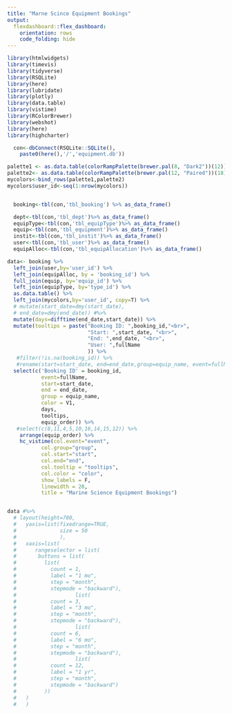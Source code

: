 ```yaml
---
title: "Marne Scince Equipment Bookings"
output:
  flexdashboard::flex_dashboard:
    orientation: rows
    code_folding: hide
---
```


```r
library(htmlwidgets)
library(timevis)
library(tidyverse)
library(RSQLite)
library(here)
library(lubridate)
library(plotly)
library(data.table)
library(vistime)
library(RColorBrewer)
library(webshot)
library(here)
library(highcharter)
```


```r
  con<-dbConnect(RSQLite::SQLite(),
    paste0(here(),'/','equipment.db'))

palette1 <- as.data.table(colorRampPalette(brewer.pal(8, "Dark2"))(12))
palette2<- as.data.table(colorRampPalette(brewer.pal(12, "Paired"))(18))
mycolors<-bind_rows(palette1,palette2) 
mycolors$user_id<-seq(1:nrow(mycolors))


  booking<-tbl(con,'tbl_booking') %>% as_data_frame()

  dept<-tbl(con,'tbl_dept')%>% as_data_frame()
  equipType<-tbl(con,'tbl_equipType')%>% as_data_frame()
  equip<-tbl(con,'tbl_equipment')%>% as_data_frame()
  instit<-tbl(con,'tbl_instit')%>% as_data_frame()
  user<-tbl(con,'tbl_user')%>% as_data_frame()
  equipAlloc<-tbl(con,'tbl_equipAllocation')%>% as_data_frame()

```


```r
data<- booking %>% 
  left_join(user,by='user_id') %>%
  left_join(equipAlloc, by = 'booking_id') %>%
  full_join(equip, by='equip_id') %>%
  left_join(equipType, by='type_id') %>% 
  as.data.table() %>%
  left_join(mycolors,by='user_id', copy=T) %>% 
  # mutate(start_date=dmy(start_date),
  # end_date=dmy(end_date)) #%>% 
  mutate(days=difftime(end_date,start_date)) %>%
  mutate(tooltips = paste("Booking ID: ",booking_id,"<br>",
                          "Start: ",start_date, "<br>",
                          "End: ",end_date, "<br>",
                          "User: ",fullName
                          )) %>% 
   #filter(!is.na(booking_id)) %>%
   #rename(start=start_date, end=end_date,group=equip_name, event=fullName,color=V1)%>%
  select(c('Booking ID' = booking_id,
           event=fullName,
           start=start_date,
           end = end_date,
           group = equip_name,
           color = V1,
           days, 
           tooltips,
           equip_order)) %>% 
   #select(c(8,11,4,5,10,16,14,15,12)) %>%
    arrange(equip_order) %>%
    hc_vistime(col.event="event",
           col.group="group",
           col.start="start",
           col.end="end",
           col.tooltip = "tooltips",
           col.color = "color",
           show_labels = F,
           linewidth = 20,
           title = "Marine Science Equipment Bookings")


data #%>%
  # layout(height=700,
  #   yaxis=list(fixedrange=TRUE,
  #              size = 50
  #              ),
  #   xaxis=list(
  #      rangeselector = list(
  #       buttons = list(
  #         list(
  #           count = 1,
  #           label = "1 mo",
  #           step = "month",
  #           stepmode = "backward"),
  #                   list(
  #           count = 3,
  #           label = "3 mo",
  #           step = "month",
  #           stepmode = "backward"),
  #                   list(
  #           count = 6,
  #           label = "6 mo",
  #           step = "month",
  #           stepmode = "backward"),
  #                   list(
  #           count = 12,
  #           label = "1 yr",
  #           step = "month",
  #           stepmode = "backward")
  #         ))
  #   )
  #   )
```